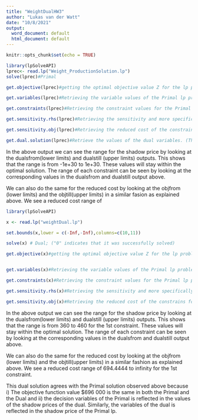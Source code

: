 ---
title: "WeightDualHW3"
author: "Lukas van der Watt"
date: "10/8/2021"
output:
  word_document: default
  html_document: default
---

```{r setup, include=FALSE}
knitr::opts_chunk$set(echo = TRUE)
```

```{r}
library(lpSolveAPI)
lprec<- read.lp("Weight_ProductionSolution.lp")
solve(lprec)#Primal

get.objective(lprec)#getting the optimal objective value Z for the lp problem

get.variables(lprec)#Retrieving the variable values of the Primal lp problem

get.constraints(lprec)#Retrieving the constraint values for the Primal lp problem

get.sensitivity.rhs(lprec)#Retrieving the sensitivity and more specifically the shadow price of the constrains.

get.sensitivity.obj(lprec)#Retrieving the reduced cost of the constrains.

get.dual.solution(lprec)#Retrieve the values of the dual variables. (This can show the reduced cost)
```
In the above output we can see the range for the shadow price by looking at the dualsfrom(lower limits) and dualstill (upper limits) outputs. This shows that the range is from -1e+30 to 1e+30. These values will stay within the optimal solution. The range of each constraint can be seen by looking at the corresponding values in the dualsfrom and dualstill output above.

We can also do the same for the reduced cost by looking at the objfrom (lower limits) and the objtill(upper limits) in a similar fasion as explained above. We see a reduced cost range of 


```{r}
library(lpSolveAPI)

x <- read.lp("weightDual.lp")

set.bounds(x,lower = c(-Inf,-Inf),columns=c(10,11))

solve(x) # Dual; ("0" indicates that it was successfully solved)

get.objective(x)#getting the optimal objective value Z for the lp problem


get.variables(x)#Retrieving the variable values of the Primal lp problem

get.constraints(x)#Retrieving the constraint values for the Primal lp problem

get.sensitivity.rhs(x)#Retrieving the sensitivity and more specifically the shadow price of the constrains for the Dual

get.sensitivity.obj(x)#Retrieving the reduced cost of the constrains for the Dual
```
In the above output we can see the range for the shadow price by looking at the dualsfrom(lower limits) and dualstill (upper limits) outputs. This shows that the range is from 360 to 460 for the 1st constraint. These values will stay within the optimal solution. The range of each constraint can be seen by looking at the corresponding values in the dualsfrom and dualstill output above.

We can also do the same for the reduced cost by looking at the objfrom (lower limits) and the objtill(upper limits) in a similar fashion as explained above. We see a reduced cost range of 694.4444 to infinity for the 1st constraint.

This dual solution agrees with the Primal solution observed above because i) The objective function value $696 000 is the same in both the Primal and the Dual and ii) the decision variables of the Primal is reflected in the values of the shadow prices of the dual. Similarly, the variables of the dual is reflected in the shadow price of the Primal lp.
